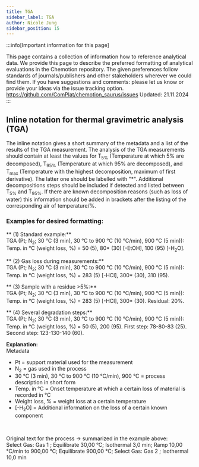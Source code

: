 ```yaml
---
title: TGA
sidebar_label: TGA
author: Nicole Jung
sidebar_position: 15
---
```


:::info[Important information for this page] 

This page contains a collection of information how to reference analytical data. We provide this page to describe the preferred formatting of analytical evaluations in the Chemotion repository. The given preferences follow standards of journals/publishers and other stakeholders wherever we could find them. If you have suggestions and comments: please let us know or provide your ideas via the issue tracking option. 
https://github.com/ComPlat/chemotion_saurus/issues
Updated: 21.11.2024
:::

## Inline notation for thermal gravimetric analysis (TGA) 

The inline notation gives a short summary of the metadata and a list of the results of the TGA measurement. 
The analysis of the TGA measurements should contain at least the values for T<sub>5%</sub> (Temperature at which 5% are decomposed), T<sub>95%</sub> (Temperature at which 95% are decomposed), and T<sub>max</sub> (Temperature with the highest decomposition, maximum of first derivative). The latter one should be labelled with "*". Additional decompositions steps should be included if detected and listed between T<sub>5%</sub> and T<sub>95%</sub>. If there are known decomposition reasons (such as loss of water) this information should be added in brackets after the listing of the corresponding air of temperature/%.

### Examples for desired formatting:

** (1) Standard example:**<br /> 
TGA (Pt; N<sub>2</sub>; 30 °C (3 min), 30 °C to 900 °C (10 °C/min), 900 °C (5 min)): Temp. in °C (weight loss, %) = 50 (5), 80* (30) [-EtOH], 100 (95) [-H<sub>2</sub>O]. <br />

** (2) Gas loss during measurements:**<br /> 
TGA (Pt; N<sub>2</sub>; 30 °C (3 min), 30 °C to 900 °C (10 °C/min), 900 °C (5 min)): Temp. in °C (weight loss, %) = 283 (5) [-HCl], 300* (30), 310 (95). <br /> 

** (3) Sample with a residue >5%:**<br /> 
TGA (Pt; N<sub>2</sub>; 30 °C (3 min), 30 °C to 900 °C (10 °C/min), 900 °C (5 min)): Temp. in °C (weight loss, %) = 283 (5) [-HCl], 300* (30). Residual: 20%. <br />

** (4) Several degradation steps:**<br /> 
TGA (Pt; N<sub>2</sub>; 30 °C (3 min), 30 °C to 900 °C (10 °C/min), 900 °C (5 min)): Temp. in °C (weight loss, %) = 50 (5), 200 (95). First step: 78-80-83 (25). Second step: 123-130-140 (60). <br />



**Explanation:**<br /> 
Metadata<br /> 
- Pt = support material used for the measurement
- N<sub>2</sub> = gas used in the process
- 30 °C (3 min), 30 °C to 900 °C (10 °C/min), 900 °C = process description in short form
- Temp. in °C = Onset temperature at which a certain loss of material is recorded in °C
- Weight loss, % = weight loss at a certain temperature 
- [-H<sub>2</sub>O] = Additional information on the loss of a certain known component
<br />

Original text for the process -> summarized in the example above: <br />
Select Gas: Gas 1 ; Equilibrate 30,00 °C; Isothermal 3,0 min; Ramp 10,00 °C/min to 900,00 °C; Equilibrate 900,00 °C; Select Gas: Gas 2 ; Isothermal 10,0 min
